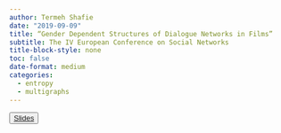 ```yaml
---
author: Termeh Shafie
date: "2019-09-09"
title: “Gender Dependent Structures of Dialogue Networks in Films”
subtitle: The IV European Conference on Social Networks
title-block-style: none
toc: false
date-format: medium
categories:
  - entropy
  - multigraphs
---
```


<button type="button" class="btn btn-outline-success">
<a href="/talks/EUSN2019/EUSN2019.html" target="_blank">Slides</a></button>
